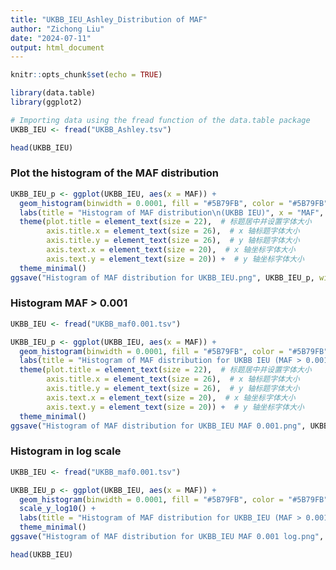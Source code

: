 ```yaml
---
title: "UKBB_IEU_Ashley_Distribution of MAF"
author: "Zichong Liu"
date: "2024-07-11"
output: html_document
---
```


```r
knitr::opts_chunk$set(echo = TRUE)
```

```r
library(data.table)
library(ggplot2)
```

```r
# Importing data using the fread function of the data.table package
UKBB_IEU <- fread("UKBB_Ashley.tsv")
```

```r
head(UKBB_IEU)
```

### Plot the histogram of the MAF distribution

```r
UKBB_IEU_p <- ggplot(UKBB_IEU, aes(x = MAF)) +
  geom_histogram(binwidth = 0.0001, fill = "#5B79FB", color = "#5B79FB", alpha = 1.0) +
  labs(title = "Histogram of MAF distribution\n(UKBB IEU)", x = "MAF", y = "The number of SNP") +
  theme(plot.title = element_text(size = 22),  # 标题居中并设置字体大小
        axis.title.x = element_text(size = 26),  # x 轴标题字体大小
        axis.title.y = element_text(size = 26),  # y 轴标题字体大小
        axis.text.x = element_text(size = 20),  # x 轴坐标字体大小
        axis.text.y = element_text(size = 20)) +  # y 轴坐标字体大小
  theme_minimal()
ggsave("Histogram of MAF distribution for UKBB_IEU.png", UKBB_IEU_p, width = 6, height = 5)
```

### Histogram MAF \> 0.001

```r
UKBB_IEU <- fread("UKBB_maf0.001.tsv")

UKBB_IEU_p <- ggplot(UKBB_IEU, aes(x = MAF)) +
  geom_histogram(binwidth = 0.0001, fill = "#5B79FB", color = "#5B79FB", alpha = 1.0) +
  labs(title = "Histogram of MAF distribution for UKBB IEU (MAF > 0.001)", x = "MAF", y = "The number of SNP") +
  theme(plot.title = element_text(size = 22),  # 标题居中并设置字体大小
        axis.title.x = element_text(size = 26),  # x 轴标题字体大小
        axis.title.y = element_text(size = 26),  # y 轴标题字体大小
        axis.text.x = element_text(size = 20),  # x 轴坐标字体大小
        axis.text.y = element_text(size = 20)) +  # y 轴坐标字体大小
  theme_minimal()
ggsave("Histogram of MAF distribution for UKBB_IEU MAF 0.001.png", UKBB_IEU_p, width = 6, height = 5)
```

### Histogram in log scale

```r
UKBB_IEU <- fread("UKBB_maf0.001.tsv")

UKBB_IEU_p <- ggplot(UKBB_IEU, aes(x = MAF)) +
  geom_histogram(binwidth = 0.0001, fill = "#5B79FB", color = "#5B79FB", alpha = 1.0) +
  scale_y_log10() +
  labs(title = "Histogram of MAF distribution for UKBB_IEU (MAF > 0.001)", x = "MAF", y = "Frequency of MAF") +
  theme_minimal()
ggsave("Histogram of MAF distribution for UKBB_IEU MAF 0.001 log.png", UKBB_IEU_p, width = 10, height = 8)
```

```r
head(UKBB_IEU)
```
